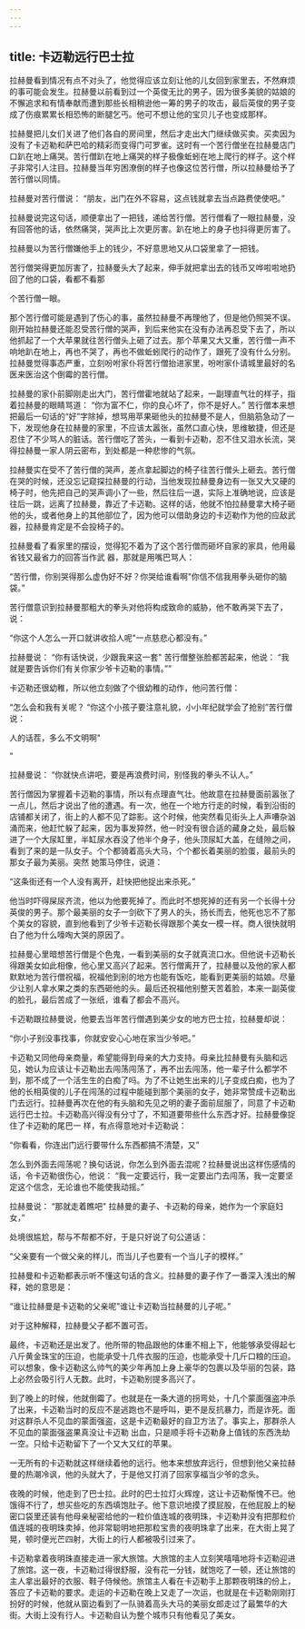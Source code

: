 ```yaml
---
---
---
```

title: 卡迈勒远行巴士拉
---



拉赫曼看到情况有点不对头了，他觉得应该立刻让他的儿女回到家里去，不然麻烦的事可能会发生。拉赫曼以前看到过一个英俊无比的男子，因为很多美貌的姑娘的不懈追求和有情奉献而遭到那些长相稍逊他一筹的男子的攻击，最后英俊的男子变成了伤痕累累长相恐怖的断腿乞丐。他可不想让他的宝贝儿子也变成那样。

拉赫曼把儿女们关进了他们各自的房间里，然后才走出大门继续做买卖。买卖因为没有了卡迈勒和萨巴哈的精彩而变得门可罗雀。这时有一个苦行僧坐在拉赫曼店门口趴在地上痛哭。苦行僧趴在地上痛哭的样子极像蚯蚓在地上爬行的样子。这个样子非常引人注目。拉赫曼当年穷困潦倒的样子也像这位苦行僧，所以拉赫曼给予了苦行僧以同情。

拉赫曼对苦行僧说：
“朋友，出门在外不容易，这点钱就拿去当点路费使使吧。”

拉赫曼说完这句话，顺便拿出了一把钱，递给苦行僧。苦行僧看了一眼拉赫曼，没有回答他的话，依然痛哭，哭声比上次更厉害。趴在地上的身子也抖得更厉害了。

拉赫曼以为苦行僧嫌他手上的钱少，不好意思地又从口袋里拿了一把钱。

苦行僧哭得更加厉害了，拉赫曼头大了起来，伸手就把拿出去的钱币又哗啦啦地扔回了他的口袋，看都不看那


个苦行僧一眼。

那个苦行僧可能是遇到了伤心的事，虽然拉赫曼不再理他了，但是他仍照哭不误。刚开始拉赫曼还能忍受苦行僧的哭声，到后来他实在没有办法再忍受下去了，所以他抓起了一个大苹果就往苦行僧头上砸了过去。那个苹果又大又重，苦行僧一声不响地趴在地上，再也不哭了，再也不做蚯蚓爬行的动作了，跟死了没有什么分别。拉赫曼觉得事态严重，立刻吩咐家仆将苦行僧抬进家里，吩咐家仆请城里最好的名医来医治这个倒霉的苦行僧。

拉赫曼的家仆前脚刚走出大门，苦行僧霍地就站了起来，一副理直气壮的样子，指着拉赫曼的眼睛骂道：
“你为富不仁，你的良心坏了，你不是好人。”
苦行僧本来想把最后一句话的“好”字除掉，想骂用苹果砸他头的拉赫曼不是人，但脑筋急动了一下，发现他身在拉赫曼的家里，不应该太嚣张，虽然口直心快，思维敏捷，但还是忍住了不少骂人的脏话。苦行僧吃了苦头，一看到卡迈勒，忍不住又泪水长流，哭得拉赫曼一家人阴云密布，到处都是一种悲惨的气氛。

拉赫曼实在受不了苦行僧的哭声，差点拿起脚边的椅子往苦行僧头上砸去。苦行僧在哭的时候，还没忘记窥探拉赫曼的行动，当他发现拉赫曼身边有一张又大又硬的椅子时，他先把自己的哭声调小了一些，然后往后一退，实际上准确地说，应该是往后一跳，远离了拉赫曼，靠近了卡迈勒。这样的话，他就不怕拉赫曼拿大椅子砸他的头，或者他身上的其他部位了，因为他可以借助身边的卡迈勒作为他的应敌武器，拉赫曼肯定是不会投椅子的。

拉赫曼看了看家里的摆设，觉得犯不着为了这个苦行僧而砸坏自家的家具，他用最省钱又最省力的回答当作武
器，那就是用嘴巴骂人：

“苦行僧，你别哭得那么虚伪好不好？你哭给谁看啊"你信不信我用拳头砸你的脑袋。”

苦行僧意识到拉赫曼那粗大的拳头对他将构成致命的威胁，他不敢再哭下去了，说：

“你这个人怎么一开口就讲收拾人呢"一点慈悲心都没有。”

拉赫曼说：
“你有话快说，少跟我来这一套"
苦行僧整张脸都苦起来，他说：
“我就是要告诉你们有关你家少爷卡迈勒的事情。””

卡迈勒还很幼稚，所以他立刻做了个很幼稚的动作，他问苦行僧：

“怎么会和我有关呢？
“你这个小孩子要注意礼貌，小小年纪就学会了抢别”苦行僧说：

人的话茬，多么不文明啊"

”

拉赫曼说：
“你就快点讲吧，要是再浪费时间，别怪我的拳头不认人。”

苦行僧因为掌握着卡迈勒的事情，所以有点理直气壮。他故意在拉赫曼面前嚣张了一点儿，然后才说出了他的遭遇。有一次，他在一个地方行走的时候，看到沿街的店铺都关闭了，街上的人都不见了踪影。这个时候，他突然看见街头上人声嘈杂汹涌而来，他赶忙躲了起来，因为事发猝然，他一时没有很合适的藏身之处，最后躲进了一个大尿缸里，半缸尿水吞没了他半个身子，他头顶尿缸大盖，在缝隙之间，看到了来的是一队女子。个个都骑着高头大马，个个都长着美丽的脸蛋，最前头的那女子最为美丽。突然
她策马停住，说道：

“这条街还有一个人没有离开，赶快把他捉出来杀死。”

他当时吓得屎尿齐流，他以为他要死掉了。而此时不想死掉的还有另一个长得十分英俊的男子。那个最美丽的女子一剑砍下了男人的头，扬长而去，他死也忘不了那个美女的容貌，直到他看到了少爷卡迈勒长得跟那个美女一模一样。商人很快就明白了他为什么嚎啕大哭的原因了。

拉赫曼心里暗想苦行僧是个色鬼，一看到美丽的女子就真流口水。但他说卡迈勒长得跟美女如此相像，他心里又高兴了起来。苦行僧离开了，拉赫曼以及他的家人都默默地为苦行僧祝福，祝福他到别的地方也能有饭吃，能看到更美丽的姑娘。尽量少让别人拿水果之类的东西砸他的头。最后还祝福他别整天苦着脸，本来一副英俊的脸孔，最后苦成了一张纸，谁看了都会不高兴。

卡迈勒跟拉赫曼说，他要去当年苦行僧遇到美少女的地方巴士拉，拉赫曼却说：

“你小子别没事找事，你就安安心心地在家当少爷吧。”

卡迈勒又同他母亲商量，希望能得到母亲的大力支持。母亲比拉赫曼有头脑和远见，她认为应该让卡迈勒出去闯荡闯荡了，再不出去闯荡，他一辈子什么都学不到，那不成了一个活生生的白痴了吗。为了不让她生出来的儿子变成白痴，也为了他的长相英俊的儿子在闯荡的过程中能碰到那个美丽的女子，她非常赞成卡迈勒出门去远行。拉赫曼再次在他的有头脑和先见之明的妻子面前屈服了，同意了卡迈勒远行巴士拉。卡迈勒高兴得没有分寸了，不知道要带些什么东西才好。拉赫曼像捉住了卡迈勒的尾巴一
样，有点得意地对卡迈勒说：

“你看看，你连出门远行要带什么东西都搞不清楚，又”

怎么到外面去闯荡呢？换句话说，你怎么到外面去混呢？拉赫曼说出这样伤感情的话，令卡迈勒很伤心，他说：
“我一定要远行，我一定要出门去闯荡，我一定要坚定这个信念，无论谁也不能使我动摇。”

拉赫曼说：
“那就走着瞧吧"
拉赫曼的妻子、卡迈勒的母亲，她作为一个家庭妇女，”

处境很尴尬，帮与不帮都不好，于是只好说了句公道话：

“父亲要有一个做父亲的样儿，而当儿子也要有一个当儿子的模样。”

拉赫曼和卡迈勒都表示听不懂这句话的含义。拉赫曼的妻子作了一番深入浅出的解释，她的意思是：

“谁让拉赫曼是卡迈勒的父亲呢"谁让卡迈勒当拉赫曼的儿子呢。”

对于这种解释，拉赫曼父子都不置可否。

最终，卡迈勒还是出发了。他所带的物品跟他的体重不相上下，他能够承受得起七八斤黄金珠宝的压迫，也能承受十几件衣服的压迫，也能承受十几斤口粮的压迫。可以想象，像卡迈勒这么帅气的美少年再加上身上豪华的包裹以及华丽的包装，路上必然会吸引行人无数。此时，卡迈勒别提多高兴了。

到了晚上的时候，他就倒霉了。也就是在一条大道的拐弯处，十几个蒙面强盗冲杀了出来，卡迈勒当时的反应不是逃跑也不是呼叫，更不是反抗暴力，而是诈死。面对这群杀人不见血的蒙面强盗，这是卡迈勒最好的自卫方法了。事实上，那群杀人不见血的蒙面强盗果真没让卡迈勒
出血，只是顺手将卡迈勒身上值钱的东西洗劫一空。只给卡迈勒留下了一个又大又红的苹果。

一无所有的卡迈勒就这样继续着他的远行。他本来想放弃远行，但想到他父亲拉赫曼的热潮冷讽，他的头就大了，于是他又打消了回家享福当少爷的念头。

夜晚的时候，他走到了巴士拉。此时的巴士拉灯火辉煌，这让卡迈勒惭愧不已。他饿得不行了，想买些吃的东西填饱肚子。他下意识地摸了摸屁股，在他屁股上的秘密口袋里还装有他母亲秘密给他的一粒价值连城的夜明珠，卡迈勒并没有把那粒价值连城的夜明珠卖掉，他非常聪明地把那粒宝贵的夜明珠拿了出来，在大街上晃了晃，顿时便光芒四射，大街上的行人都被吸引过来了。

卡迈勒拿着夜明珠直接走进一家大旅馆。大旅馆的主人立刻笑嘻嘻地将卡迈勒迎进了旅馆。这一夜，卡迈勒过得很舒服，没有花一分钱，就饱吃了一顿，还让旅馆的主人拿出最好的衣服、鞋子侍候他。旅馆主人看在卡迈勒手上那颗夜明珠的份上，答应了卡迈勒的要求。走运的卡迈勒在晚上又走了一次运，也就是在卡迈勒刚刚打扮好的时候，他就从窗边看到了一队骑着高头大马的美丽女郎走过了最繁华的大街。大街上没有行人。卡迈勒自认为整个城市只有他看见了美女。